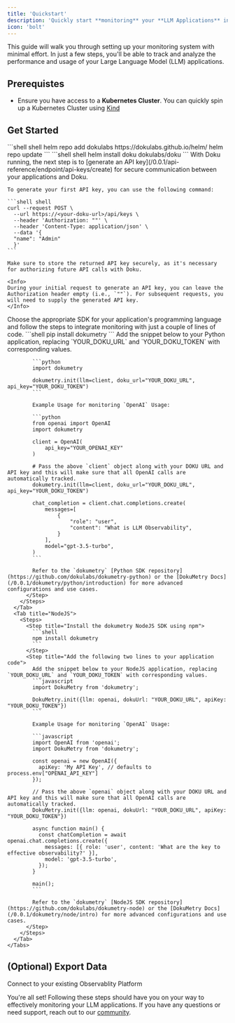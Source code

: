 ```yaml
---
title: 'Quickstart'
description: 'Quickly start **monitoring** your **LLM Applications** in just **two lines** of code'
icon: 'bolt'
---
```


This guide will walk you through setting up your monitoring system with minimal effort. In just a few steps, you'll be able to track and analyze the performance and usage of your Large Language Model (LLM) applications.

## Prerequistes
- Ensure you have access to a **Kubernetes Cluster**. You can quickly spin up a Kubernetes Cluster using [Kind](https://github.com/kubernetes-sigs/kind?tab=readme-ov-file#installation-and-usage)

## Get Started

<Steps>
  <Step title="Install Doku in a Kubernetes Cluster">
    <Steps>
      <Step title="Helm Repo Setup">
      ```shell shell
      helm repo add dokulabs https://dokulabs.github.io/helm/
      helm repo update
      ```
      </Step>
      <Step title="Installing the Helm Chart">
      ```shell shell
      helm install doku dokulabs/doku
      ```
      </Step>
    </Steps>
  </Step>
  <Step title="Generate an API Key">
    With Doku running, the next step is to [generate an API key](/0.0.1/api-reference/endpoint/api-keys/create) for secure communication between your applications and Doku.

    To generate your first API key, you can use the following command:

    ```shell shell
    curl --request POST \
      --url https://<your-doku-url>/api/keys \
      --header 'Authorization: ""' \
      --header 'Content-Type: application/json' \
      --data '{
      "name": "Admin"
      }'
    ```

    Make sure to store the returned API key securely, as it's necessary for authorizing future API calls with Doku.

    <Info>
    During your initial request to generate an API key, you can leave the Authorization header empty (i.e., `""`). For subsequent requests, you will need to supply the generated API key.
    </Info>

  </Step>
  <Step title="Instrument your code">
    Choose the appropriate SDK for your application's programming language and follow the steps to integrate monitoring with just a couple of lines of code.
    <Tabs>
      <Tab title="Python">
        <Steps>
          <Step title="Install the dokumetry Python SDK using pip">
            ```shell
            pip install dokumetry
            ```
          </Step>
          <Step title="Add the following two lines to your application code:">
            Add the snippet below to your Python application, replacing `YOUR_DOKU_URL` and `YOUR_DOKU_TOKEN` with corresponding values.
            
            ```python
            import dokumetry

            dokumetry.init(llm=client, doku_url="YOUR_DOKU_URL", api_key="YOUR_DOKU_TOKEN")
            ```

            Example Usage for monitoring `OpenAI` Usage:

            ```python
            from openai import OpenAI
            import dokumetry

            client = OpenAI(
                api_key="YOUR_OPENAI_KEY"
            )

            # Pass the above `client` object along with your DOKU URL and API key and this will make sure that all OpenAI calls are automatically tracked.
            dokumetry.init(llm=client, doku_url="YOUR_DOKU_URL", api_key="YOUR_DOKU_TOKEN")

            chat_completion = client.chat.completions.create(
                messages=[
                    {
                        "role": "user",
                        "content": "What is LLM Observability",
                    }
                ],
                model="gpt-3.5-turbo",
            )
            ```
            
            Refer to the `dokumetry` [Python SDK repository](https://github.com/dokulabs/dokumetry-python) or the [DokuMetry Docs](/0.0.1/dokumetry/python/introduction) for more advanced configurations and use cases.
          </Step>
        </Steps>
      </Tab>
      <Tab title="NodeJS">
        <Steps>
          <Step title="Install the dokumetry NodeJS SDK using npm">
            ```shell
            npm install dokumetry
            ```
          </Step>
          <Step title="Add the following two lines to your application code">
            Add the snippet below to your NodeJS application, replacing `YOUR_DOKU_URL` and `YOUR_DOKU_TOKEN` with corresponding values.
            ```javascript
            import DokuMetry from 'dokumetry';

            DokuMetry.init({llm: openai, dokuUrl: "YOUR_DOKU_URL", apiKey: "YOUR_DOKU_TOKEN"})
            ```

            Example Usage for monitoring `OpenAI` Usage:

            ```javascript
            import OpenAI from 'openai';
            import DokuMetry from 'dokumetry';

            const openai = new OpenAI({
              apiKey: 'My API Key', // defaults to process.env["OPENAI_API_KEY"]
            });

            // Pass the above `openai` object along with your DOKU URL and API key and this will make sure that all OpenAI calls are automatically tracked.
            DokuMetry.init({llm: openai, dokuUrl: "YOUR_DOKU_URL", apiKey: "YOUR_DOKU_TOKEN"})

            async function main() {
              const chatCompletion = await openai.chat.completions.create({
                messages: [{ role: 'user', content: 'What are the key to effective observability?' }],
                model: 'gpt-3.5-turbo',
              });
            }

            main();
            ```

            Refer to the `dokumetry` [NodeJS SDK repository](https://github.com/dokulabs/dokumetry-node) or the [DokuMetry Docs](/0.0.1/dokumetry/node/intro) for more advanced configurations and use cases.
          </Step>
        </Steps>
      </Tab>
    </Tabs>
  </Step>
</Steps>

## (Optional) Export Data
<Card title="Connections" href="/0.0.1/connections/intro" icon='connectdevelop'>
Connect to your existing Observablity Platform
</Card>

You're all set! Following these steps should have you on your way to effectively monitoring your LLM applications. If you have any questions or need support, reach out to our [community](https://join.slack.com/t/doku-0tq5728/shared_invite/zt-2a9aql9xx-FN5EIZ2DtZ~XtJoYdxUDtA).